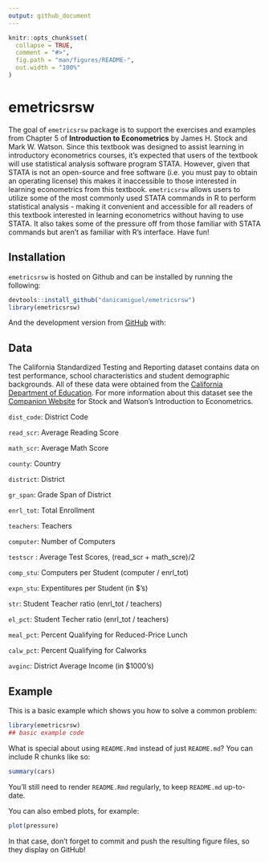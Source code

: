 ```yaml
---
output: github_document
---
```


<!-- README.md is generated from README.Rmd. Please edit that file -->

```r
knitr::opts_chunk$set(
  collapse = TRUE,
  comment = "#>",
  fig.path = "man/figures/README-",
  out.width = "100%"
)
```

# emetricsrsw

<!-- badges: start -->
<!-- badges: end -->

The goal of `emetricsrsw` package is to support the exercises and examples from Chapter 5 of **Introduction to Econometrics** by James H. Stock and Mark W. Watson. Since this textbook was designed to assist learning in introductory econometrics courses, it's expected that users of the textbook will use statistical analysis software program STATA. However, given that STATA is not an open-source and free software (i.e. you must pay to obtain an operating license) this makes it inaccessible to those interested in learning econometrics from this textbook. `emetricsrsw` allows users to utilize some of the most commonly used STATA commands in R to perform statistical analysis - making it convenient and accessible for all readers of this textbook interested in learning econometrics without having to use STATA. It also takes some of the pressure off from those familiar with STATA commands but aren't as familiar with R's interface. Have fun!

## Installation

`emetricsrsw` is hosted on Github and can be installed by running the following: 
```r
devtools::install_github("danicamiguel/emetricsrsw")
library(emetricsrsw)
```

And the development version from [GitHub](https://github.com/) with:

## Data

The California Standardized Testing and Reporting dataset contains data on test performance, school characteristics and student demographic backgrounds. All of these data were obtained from the [California Department of Education](www.cde.ca.gov). For more information about this dataset see the [Companion Website](https://wps.pearsoned.com/aw_stock_ie_3/178/45691/11696965.cw/index.html) for Stock and Watson's Introduction to Econometrics. 

`dist_code`: District Code

`read_scr`: Average Reading Score

`math_scr`: Average Math Score

`county`: Country 

`district`: District

`gr_span`: Grade Span of District

`enrl_tot`: Total Enrollment

`teachers`: Teachers

`computer`: Number of Computers

`testscr` : Average Test Scores, (read_scr + math_scre)/2

`comp_stu`: Computers per Student (computer / enrl_tot)

`expn_stu`: Expentitures per Student (in $'s)

`str`: Student Teacher ratio (enrl_tot / teachers)

`el_pct`: Student Techer ratio (enrl_tot / teachers)

`meal_pct`: Percent Qualifying for Reduced-Price Lunch 

`calw_pct`: Percent Qualifying for Calworks

`avginc`: District Average Income (in $1000's)

## Example

This is a basic example which shows you how to solve a common problem:

```r
library(emetricsrsw)
## basic example code
```

What is special about using `README.Rmd` instead of just `README.md`? You can include R chunks like so:

```r
summary(cars)
```

You'll still need to render `README.Rmd` regularly, to keep `README.md` up-to-date.

You can also embed plots, for example:

```r
plot(pressure)
```

In that case, don't forget to commit and push the resulting figure files, so they display on GitHub!
